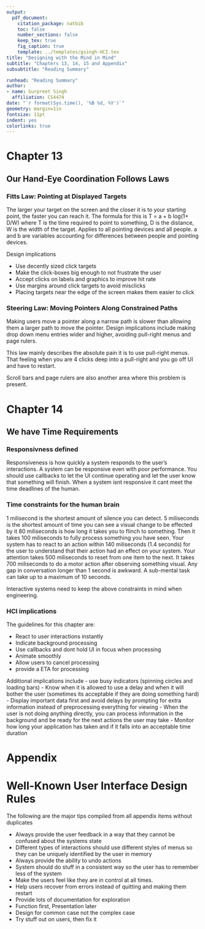 ```yaml
---
output: 
  pdf_document:
    citation_package: natbib
    toc: false
    number_sections: false
    keep_tex: true
    fig_caption: true
    template: ../templates/gsingh-HCI.tex
title: "Designing with the Mind in Mind"
subtitle: "Chapters 13, 14, 15 and Appendix"
subsubtitle: "Reading Summary"

runhead: "Reading Summary"
author:
- name: Gurpreet Singh
  affiliation: CS4474
date: "`r format(Sys.time(), '%B %d, %Y')`"
geometry: margin=1in
fontsize: 11pt
indent: yes
colorlinks: true
---
```


# Chapter 13

## Our Hand-Eye Coordination Follows Laws

### Fitts Law: Pointing at Displayed Targets

The larger your target on the screen and the closer it is to your starting
point, the faster you can reach it. The formula for this is T = a + b log(1+
D/W) where T is the time required to point to something, D is the distance,
W is the width of the target. Applies to all pointing devices and all people.
a and b are variables accounting for differences between people and pointing
devices.

Design implications

- Use decently sized click targets
- Make the click-boxes big enough to not frustrate the user
- Accept clicks on labels and graphics to improve hit rate
- Use margins around click targets to avoid misclicks
- Placing targets near the edge of the screen makes them easier to click

### Steering Law: Moving Pointers Along Constrained Paths
Making users move a pointer along a narrow path is slower than allowing them
a larger path to move the pointer.
Design implications include making drop down menu entries wider and higher,
avoiding pull-right menus and page rulers.

This law mainly describes the absolute pain it is to use pull-right menus. 
That feeling when you are 4 clicks deep into a pull-right and you go off UI
and have to restart.

Scroll bars and page rulers are also another area where this problem is present.

# Chapter 14

## We have Time Requirements

### Responsivness defined

Responsiveness is how quickly a system responds to the user's interactions.
A system can be responsive even with poor performance. You should use callbacks
to let the UI continue operating and let the user know that something will finish.
When a system isnt responsive it cant meet the time deadlines of the human. 

### Time constraints for the human brain 

1 milisecond is the shortest amount of silence you can detect. 5 miliseconds is
the shortest amount of time you can see a visual change to be effected by it 80
miliseconds is how long it takes you to flinch to something. Then it takes 100
miliseconds to fully process something you have seen. Your system has to react
to an action within 140 miliseconds (1.4 seconds) for the user to understand
that their action had an effect on your system. Your attention takes 500
miliseconds to reset from one item to the next. It takes 700 miliseconds to do
a motor action after observing something visual. Any gap in conversation longer
than 1 second is awkward.  A sub-mental task can take up to a maximum of
10 seconds.

Interactive systems need to keep the above constraints in mind when engineering.

### HCI implications

The guidelines for this chapter are:

- React to user interactions instantly
- Indicate background processing 
- Use callbacks and dont hold UI in focus when processing
- Animate smoothly
- Allow users to cancel processing
- provide a ETA for processing 

Additional implications include
- use busy indicators (spinning circles and loading bars)
- Know when it is allowed to use a delay and when it will bother the user
  (sometimes its acceptable if they are doing something hard)
- Display important data first and avoid delays by prompting for extra
  information instead of preprocessing everything for viewing
- When the user is not doing anything directly, you can process information in
  the background and be ready for the next actions the user may take 
- Monitor how long your application has taken and if it falls into an
  acceptable time duration

# Appendix

# Well-Known User Interface Design Rules

The following are the major tips compiled from all appendix items without duplicates

- Always provide the user feedback in a way that they cannot be confused about the systems state
- Different types of interactions should use different styles of menus so they can be uniquely identified by the user in memory
- Always provide the ability to undo actions
- System should do stuff in a consistent way so the user has to remember less of the system
- Make the users feel like they are in control at all times.
- Help users recover from errors instead of quitting and making them restart
- Provide lots of documentation for exploration
- Function first, Presentation later
- Design for common case not the complex case
- Try stuff out on users, then fix it

